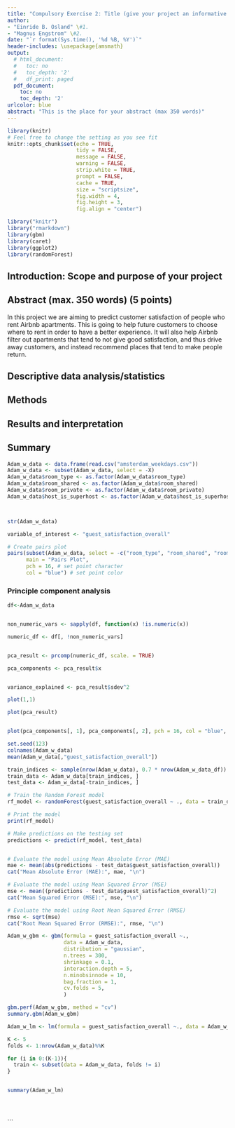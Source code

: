 ```yaml
---
title: "Compulsory Exercise 2: Title (give your project an informative title)"
author:
- "Einride B. Osland" \#1.
- "Magnus Engstrom" \#2.
date: "`r format(Sys.time(), '%d %B, %Y')`"
header-includes: \usepackage{amsmath}
output:
  # html_document:
  #   toc: no
  #   toc_depth: '2'
  #   df_print: paged
  pdf_document:
    toc: no
    toc_depth: '2'
urlcolor: blue
abstract: "This is the place for your abstract (max 350 words)"
---
```


```r
library(knitr)
# Feel free to change the setting as you see fit
knitr::opts_chunk$set(echo = TRUE,
                      tidy = FALSE,
                      message = FALSE,
                      warning = FALSE,
                      strip.white = TRUE,
                      prompt = FALSE,
                      cache = TRUE,
                      size = "scriptsize",
                      fig.width = 4,
                      fig.height = 3,
                      fig.align = "center")

```

```r
library("knitr")
library("rmarkdown")
library(gbm)
library(caret)
library(ggplot2)
library(randomForest)
```

<!--  Etc (load all packages needed). -->

## Introduction: Scope and purpose of your project

## Abstract (max. 350 words) (5 points)

In this project we are aiming to predict customer satisfaction of people who rent Airbnb apartments. This is going to help future customers to choose where to rent in order to have a better experience. It will also help Airbnb filter out apartments that tend to not give good satisfaction, and thus drive away customers, and instead recommend places that tend to make people return.


## Descriptive data analysis/statistics

## Methods

## Results and interpretation

## Summary



```r


Adam_w_data <- data.frame(read.csv("amsterdam_weekdays.csv"))
Adam_w_data <- subset(Adam_w_data, select = -X)
Adam_w_data$room_type <- as.factor(Adam_w_data$room_type)
Adam_w_data$room_shared <- as.factor(Adam_w_data$room_shared)
Adam_w_data$room_private <- as.factor(Adam_w_data$room_private)
Adam_w_data$host_is_superhost <- as.factor(Adam_w_data$host_is_superhost)



str(Adam_w_data)
```


```r

variable_of_interest <- "guest_satisfaction_overall"

# Create pairs plot
pairs(subset(Adam_w_data, select = -c("room_type", "room_shared", "room_private","host_is_superhost")), 
      main = "Pairs Plot",
      pch = 16, # set point character
      col = "blue") # set point color

```


### Principle component analysis


```r
df<-Adam_w_data


non_numeric_vars <- sapply(df, function(x) !is.numeric(x))

numeric_df <- df[, !non_numeric_vars]


pca_result <- prcomp(numeric_df, scale. = TRUE)

pca_components <- pca_result$x


variance_explained <- pca_result$sdev^2
```


```r

plot(1,1)

plot(pca_result)


plot(pca_components[, 1], pca_components[, 2], pch = 16, col = "blue", xlab = "PC1", ylab = "PC2")

```
```r

set.seed(123)
colnames(Adam_w_data)
mean(Adam_w_data[,"guest_satisfaction_overall"])

train_indices <- sample(nrow(Adam_w_data), 0.7 * nrow(Adam_w_data_df))
train_data <- Adam_w_data[train_indices, ]
test_data <- Adam_w_data[-train_indices, ]

# Train the Random Forest model
rf_model <- randomForest(guest_satisfaction_overall ~ ., data = train_data)

# Print the model
print(rf_model)

# Make predictions on the testing set
predictions <- predict(rf_model, test_data)


# Evaluate the model using Mean Absolute Error (MAE)
mae <- mean(abs(predictions - test_data$guest_satisfaction_overall))
cat("Mean Absolute Error (MAE):", mae, "\n")

# Evaluate the model using Mean Squared Error (MSE)
mse <- mean((predictions - test_data$guest_satisfaction_overall)^2)
cat("Mean Squared Error (MSE):", mse, "\n")

# Evaluate the model using Root Mean Squared Error (RMSE)
rmse <- sqrt(mse)
cat("Root Mean Squared Error (RMSE):", rmse, "\n")


```



```r
Adam_w_gbm <- gbm(formula = guest_satisfaction_overall ~., 
                  data = Adam_w_data,
                  distribution = "gaussian",
                  n.trees = 300,
                  shrinkage = 0.1,
                  interaction.depth = 5,
                  n.minobsinnode = 10,
                  bag.fraction = 1,
                  cv.folds = 5,
                  )

gbm.perf(Adam_w_gbm, method = "cv")
summary.gbm(Adam_w_gbm)

Adam_w_lm <- lm(formula = guest_satisfaction_overall ~., data = Adam_w_data)

K <- 5
folds <- 1:nrow(Adam_w_data)%%K

for (i in 0:(K-1)){
  train <- subset(data = Adam_w_data, folds != i)
}


summary(Adam_w_lm)





```


```

